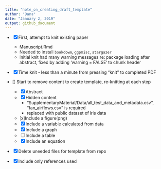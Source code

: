 ```yaml
---
title: "note_on_creating_draft_template"
author: "Dana"
date: "January 2, 2019"
output: github_document
---
```

- [x] First, attempt to knit existing paper
    - Manuscript.Rmd
    - Needed to install `bookdown`, `ggpmisc`, `stargazer`
    - Initial knit had many warning messages re: package loading after abstract, fixed by adding 'warning = FALSE' to chunk header

- [x] Time knit - less than a minute from pressing "knit" to completed PDF

 - [] Start to remove content to create template, re-knitting at each step
    - [x] Abstract
    - [x] Hidden content
        - "SupplementaryMaterial/Data/all_test_data_and_metadata.csv", "fan_airflows.csv" is required
        - replaced with public dataset of iris data
    - [x]Include a figure(png)
    - [x] Include a variable calculated from data
    - [x] Include a graph
    - [ ] Include a table
    - [x] Include an equation
    
- [x] Delete uneeded files for template from repo

- [x] Include only references used
